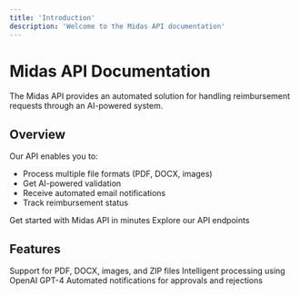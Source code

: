 ```yaml
---
title: 'Introduction'
description: 'Welcome to the Midas API documentation'
---
```


# Midas API Documentation

The Midas API provides an automated solution for handling reimbursement requests through an AI-powered system.

## Overview

Our API enables you to:
- Process multiple file formats (PDF, DOCX, images)
- Get AI-powered validation
- Receive automated email notifications
- Track reimbursement status

<CardGroup cols={2}>
  <Card title="Quickstart" icon="rocket" href="/quickstart">
    Get started with Midas API in minutes
  </Card>
  <Card title="API Reference" icon="code" href="/api-reference/start-conversation">
    Explore our API endpoints
  </Card>
</CardGroup>

## Features

<AccordionGroup>
  <Accordion title="File Processing">
    Support for PDF, DOCX, images, and ZIP files
  </Accordion>
  <Accordion title="AI Validation">
    Intelligent processing using OpenAI GPT-4
  </Accordion>
  <Accordion title="Email Notifications">
    Automated notifications for approvals and rejections
  </Accordion>
</AccordionGroup>
